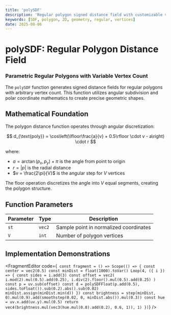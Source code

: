```yaml
---
title: 'polySDF'
description: 'Regular polygon signed distance field with customizable vertex count'
keywords: [SDF, polygon, 2D, geometry, regular, vertices]
date: 2025-08-06
---
```



# polySDF: Regular Polygon Distance Field

### Parametric Regular Polygons with Variable Vertex Count

The `polySDF` function generates signed distance fields for regular polygons with arbitrary vertex count. This function utilizes angular subdivision and polar coordinate mathematics to create precise geometric shapes.

## Mathematical Foundation

The polygon distance function operates through angular discretization:

$$
d_{\text{poly}} = \cos\left(\lfloor\frac{a}{v} + 0.5\rfloor \cdot v - a\right) \cdot r
$$

where:

- $a = \arctan(p_x, p_y) + \pi$ is the angle from point to origin
- $r = |p|$ is the radial distance
- $v = \frac{2\pi}{V}$ is the angular step for $V$ vertices

The floor operation discretizes the angle into $V$ equal segments, creating the polygon structure.

## Function Parameters

| Parameter | Type   | Description                            |
| --------- | ------ | -------------------------------------- |
| `st`      | `vec2` | Sample point in normalized coordinates |
| `V`       | `int`  | Number of polygon vertices             |

## Implementation Demonstrations

<FragmentEditor
        code={`
const fragment = () => Scope(() => {
        const center = vec2(0.5)
        const minDist = float(1000).toVar()
        Loop(4, ({ i }) => {
                const sides = i.add(3)
                const offset = vec2(
                        i.mod(2).mul(0.5).add(0.25),
                        i.div(2).floor().mul(0.5).add(0.25)
                )
                const p = uv.sub(offset)
                const d = polySDFFloat(p.add(0.5), sides.toFloat()).sub(0.2).abs().sub(0.02)
                minDist.assign(minDist.min(d))
        })
        const brightness = step(minDist, 0).mul(0.9).add(smoothstep(0.02, 0, minDist.abs()).mul(0.3))
        const hue = uv.x.add(uv.y).mul(0.5)
        return vec4(brightness.mul(vec3(hue.mul(0.8).add(0.2), 0.6, 1)), 1)
})`}
/>
